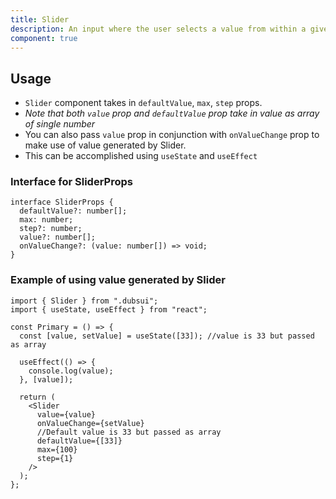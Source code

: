 ```yaml
---
title: Slider
description: An input where the user selects a value from within a given range.
component: true
---
```


<ComponentPreview name="slider-demo" />

## Usage
- `Slider` component takes in `defaultValue`, `max`, `step` props.
- *Note that both `value` prop and `defaultValue` prop take in value as array of single number*
- You can also pass `value` prop in conjunction with `onValueChange` prop to make use of value generated by Slider.
- This can be accomplished using `useState` and `useEffect`

### Interface for SliderProps
```tsx
interface SliderProps {
  defaultValue?: number[];
  max: number;
  step?: number;
  value?: number[];
  onValueChange?: (value: number[]) => void;
}
```

### Example of using value generated by Slider
```tsx {2, 5, 15-16}
import { Slider } from ".dubsui";
import { useState, useEffect } from "react";

const Primary = () => {
  const [value, setValue] = useState([33]); //value is 33 but passed as array

  useEffect(() => {
    console.log(value);
  }, [value]);

  return (
    <Slider
      value={value}
      onValueChange={setValue}
      //Default value is 33 but passed as array
      defaultValue={[33]}
      max={100}
      step={1}
    />
  );
};
```


